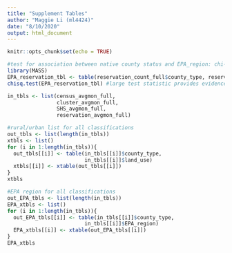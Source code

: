 ```yaml
---
title: "Supplement Tables"
author: "Maggie Li (ml4424)"
date: "8/10/2020"
output: html_document
---
```


```r
knitr::opts_chunk$set(echo = TRUE)
```

```r
#test for association between native county status and EPA_region: chi-squared
library(MASS)
EPA_reservation_tbl <- table(reservation_count_full$county_type, reservation_count_full$EPA_region)
chisq.test(EPA_reservation_tbl) #large test statistic provides evidence that native county status is not independent of EPA region

in_tbls <- list(census_avgmon_full, 
                cluster_avgmon_full,
                SHS_avgmon_full,
                reservation_avgmon_full)

#rural/urban list for all classifications
out_tbls <- list(length(in_tbls))
xtbls <- list()
for (i in 1:length(in_tbls)){
  out_tbls[[i]] <- table(in_tbls[[i]]$county_type,
                         in_tbls[[i]]$land_use)
  xtbls[[i]] <- xtable(out_tbls[[i]])
}
xtbls

#EPA region for all classifications
out_EPA_tbls <- list(length(in_tbls))
EPA_xtbls <- list()
for (i in 1:length(in_tbls)){
  out_EPA_tbls[[i]] <- table(in_tbls[[i]]$county_type,
                         in_tbls[[i]]$EPA_region)
  EPA_xtbls[[i]] <- xtable(out_EPA_tbls[[i]])
}
EPA_xtbls


```

```r

```

